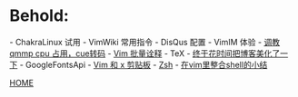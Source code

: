 =Behold:=
- ChakraLinux 试用
- VimWiki 常用指令
- DisQus 配置 
- VimIM 体验 
- [[调教qmmp cpu 占用，cue转码]]
- [[Vim 批量诠释]]
- TeX
- [[终于花时间把博客美化了一下]]
- GoogleFontsApi
- [[Vim 和 x 剪贴板]]
- [[diary/2011-11-14|Zsh]]
- [[Vim_and_shell|在vim里整合shell的小结]]

[[index|HOME]]  
